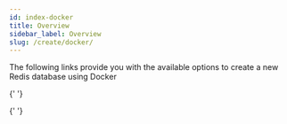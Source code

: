 ```yaml
---
id: index-docker
title: Overview
sidebar_label: Overview
slug: /create/docker/
---
```



The following links provide you with the available options to create a new Redis database using Docker

<div class="row">

{' '}

<div class="col">
  <RedisCard
    title="Redis on Docker"
    description="How to deploy and run Redis in a Docker container"
    page="/create/docker/redis-on-docker"
  />
</div>

{' '}

<div class="col">
  <RedisCard
    title="Node.js, Nginx, Redis and Docker"
    description="How to build and run a Node.js application using Nginx, Docker and Redis"
    page="/create/docker/nodejs-nginx-redis"
  />
</div>

</div>
